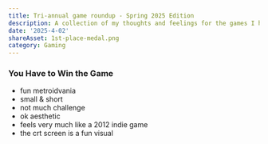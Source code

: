 ```yaml
---
title: Tri-annual game roundup - Spring 2025 Edition
description: A collection of my thoughts and feelings for the games I have played during the first third of 2025.
date: '2025-4-02'
shareAsset: 1st-place-medal.png
category: Gaming
---
```


<TableOfContents />

### You Have to Win the Game

- fun metroidvania
- small & short
- not much challenge
- ok aesthetic
- feels very much like a 2012 indie game
- the crt screen is a fun visual
